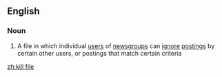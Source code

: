 ==English==

===Noun===
{{wikipedia}}
{{en-noun|sg=[[kill]] [[file]]}}

#{{Internet}} A file in which individual [[user]]s of [[newsgroup]]s can [[ignore]] [[posting]]s by certain other users, or postings that match certain criteria

[[zh:kill file]]